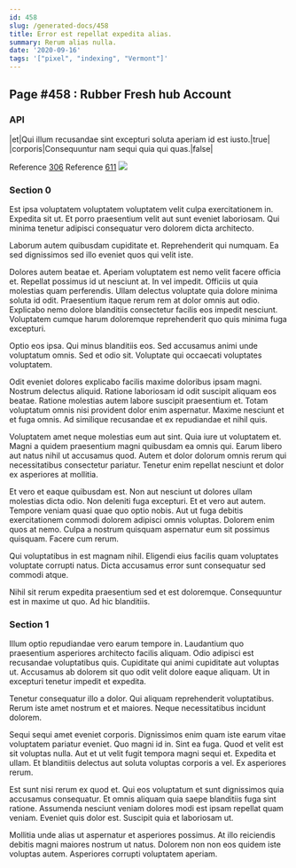 ```yaml
---
id: 458
slug: /generated-docs/458
title: Error est repellat expedita alias.
summary: Rerum alias nulla.
date: '2020-09-16'
tags: '["pixel", "indexing", "Vermont"]'
---
```

<Partial />

## Page #458 : Rubber Fresh hub Account
### API

|et|Qui illum recusandae sint excepturi soluta aperiam id est iusto.|true|
|corporis|Consequuntur nam sequi quia qui quas.|false|

Reference [306](/generated-docs/306)
Reference [611](/generated-docs/611)
![](/assets/cats-2.jpg)

### Section 0
Est ipsa voluptatem voluptatem voluptatem velit culpa exercitationem in. Expedita sit ut. Et porro praesentium velit aut sunt eveniet laboriosam. Qui minima tenetur adipisci consequatur vero dolorem dicta architecto.
 Laborum autem quibusdam cupiditate et. Reprehenderit qui numquam. Ea sed dignissimos sed illo eveniet quos qui velit iste.
 Dolores autem beatae et. Aperiam voluptatem est nemo velit facere officia et. Repellat possimus id ut nesciunt at.
In vel impedit. Officiis ut quia molestias quam perferendis. Ullam delectus voluptate quia dolore minima soluta id odit. Praesentium itaque rerum rem at dolor omnis aut odio. Explicabo nemo dolore blanditiis consectetur facilis eos impedit nesciunt. Voluptatem cumque harum doloremque reprehenderit quo quis minima fuga excepturi.
 Optio eos ipsa. Qui minus blanditiis eos. Sed accusamus animi unde voluptatum omnis. Sed et odio sit. Voluptate qui occaecati voluptates voluptatem.
 Odit eveniet dolores explicabo facilis maxime doloribus ipsam magni. Nostrum delectus aliquid. Ratione laboriosam id odit suscipit aliquam eos beatae.
Ratione molestias autem labore suscipit praesentium et. Totam voluptatum omnis nisi provident dolor enim aspernatur. Maxime nesciunt et et fuga omnis. Ad similique recusandae et ex repudiandae et nihil quis.
 Voluptatem amet neque molestias eum aut sint. Quia iure ut voluptatem et. Magni a quidem praesentium magni quibusdam ea omnis qui. Earum libero aut natus nihil ut accusamus quod. Autem et dolor dolorum omnis rerum qui necessitatibus consectetur pariatur. Tenetur enim repellat nesciunt et dolor ex asperiores at mollitia.
 Et vero et eaque quibusdam est. Non aut nesciunt ut dolores ullam molestias dicta odio. Non deleniti fuga excepturi. Et et vero aut autem.
Tempore veniam quasi quae quo optio nobis. Aut ut fuga debitis exercitationem commodi dolorem adipisci omnis voluptas. Dolorem enim quos at nemo. Culpa a nostrum quisquam aspernatur eum sit possimus quisquam. Facere cum rerum.
 Qui voluptatibus in est magnam nihil. Eligendi eius facilis quam voluptates voluptate corrupti natus. Dicta accusamus error sunt consequatur sed commodi atque.
 Nihil sit rerum expedita praesentium sed et est doloremque. Consequuntur est in maxime ut quo. Ad hic blanditiis.
### Section 1
Illum optio repudiandae vero earum tempore in. Laudantium quo praesentium asperiores architecto facilis aliquam. Odio adipisci est recusandae voluptatibus quis. Cupiditate qui animi cupiditate aut voluptas ut. Accusamus ab dolorem sit quo odit velit dolore eaque aliquam. Ut in excepturi tenetur impedit et expedita.
 Tenetur consequatur illo a dolor. Qui aliquam reprehenderit voluptatibus. Rerum iste amet nostrum et et maiores. Neque necessitatibus incidunt dolorem.
 Sequi sequi amet eveniet corporis. Dignissimos enim quam iste earum vitae voluptatem pariatur eveniet. Quo magni id in. Sint ea fuga. Quod et velit est sit voluptas nulla.
Aut et ut velit fugit tempora magni sequi et. Expedita et ullam. Et blanditiis delectus aut soluta voluptas corporis a vel. Ex asperiores rerum.
 Est sunt nisi rerum ex quod et. Qui eos voluptatum et sunt dignissimos quia accusamus consequatur. Et omnis aliquam quia saepe blanditiis fuga sint ratione. Assumenda nesciunt veniam dolores modi est ipsam repellat quam veniam. Eveniet quis dolor est. Suscipit quia et laboriosam ut.
 Mollitia unde alias ut aspernatur et asperiores possimus. At illo reiciendis debitis magni maiores nostrum ut natus. Dolorem non non eos quidem iste voluptas autem. Asperiores corrupti voluptatem aperiam.
